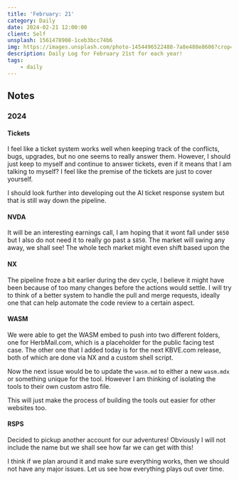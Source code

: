```yaml
---
title: 'February: 21'
category: Daily
date: 2024-02-21 12:00:00
client: Self
unsplash: 1561478908-1ceb3bcc74b6
img: https://images.unsplash.com/photo-1454496522488-7a8e488e8606?crop=entropy&cs=srgb&fm=jpg&ixid=MnwzNjM5Nzd8MHwxfHJhbmRvbXx8fHx8fHx8fDE2ODE3NDg2ODY&ixlib=rb-4.0.3&q=85
description: Daily Log for February 21st for each year!
tags:
    - daily
---
```


## Notes


### 2024


#### Tickets

I feel like a ticket system works well when keeping track of the conflicts, bugs, upgrades, but no one seems to really answer them.
However, I should just keep to myself and continue to answer tickets, even if it means that I am talking to myself? I feel like the premise of the tickets are just to cover yourself.

I should look further into developing out the AI ticket response system but that is still way down the pipeline.


#### NVDA

It will be an interesting earnings call, I am hoping that it wont fall under `$650` but I also do not need it to really go past a `$850`.
The market will swing any away, we shall see!
The whole tech market might even shift based upon the


#### NX

The pipeline froze a bit earlier during the dev cycle, I believe it might have been because of too many changes before the actions would settle.
I will try to think of a better system to handle the pull and merge requests, ideally one that can help automate the code review to a certain aspect.


#### WASM

We were able to get the WASM embed to push into two different folders, one for HerbMail.com, which is a placeholder for the public facing test case.
The other one that I added today is for the next KBVE.com release, both of which are done via NX and a custom shell script.

Now the next issue would be to update the `wasm.md` to either a new `wasm.mdx` or something unique for the tool.
However I am thinking of isolating the tools to their own custom astro file.

This will just make the process of building the tools out easier for other websites too.


#### RSPS

Decided to pickup another account for our adventures! Obviously I will not include the name but we shall see how far we can get with this!

I think if we plan around it and make sure everything works, then we should not have any major issues. Let us see how everything plays out over time.
